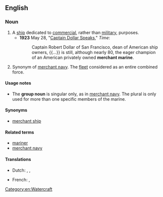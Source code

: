 ==English==

===Noun===
{{en-noun}}

# A [[ship]] dedicated to [[commercial]], rather than [[military]], purposes.
#* '''1923''' May 28, "[https://web.archive.org/web/20081222135832/http://www.time.com/time/magazine/article/0,9171,715507,00.html Captain Dollar Speaks]," ''Time'':
#*: Captain Robert Dollar of San Francisco, dean of American ship owners, {{...}} is still, although nearly 80, the eager champion of an American privately owned '''merchant marine'''.
# {{lb|en|uncountable}} Synonym of [[merchant navy]]. The [[fleet]] considered as an entire combined force.

====Usage notes====
* The '''group noun''' is singular only, as in [[merchant navy]]. The plural is only used for more than one specific members of the marine.

====Synonyms====
* [[merchant ship]]

====Related terms====
* [[mariner]]
* [[merchant navy]]

====Translations====
{{checktrans-top}}
* Dutch: {{t-check|nl|koopvaardijvloot}}, {{t-check|nl|koopvaarders|m-p}}, {{t-check|nl|burgerlijk zeeman|m}}
{{trans-mid}}
* French: {{t+check|fr|marine marchande}}, {{t|fr|marin marchand|m}}
{{trans-bottom}}

[[Category:en:Watercraft]]